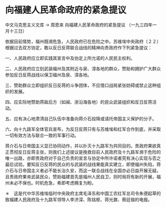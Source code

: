 # 向福建人民革命政府的紧急提议

中文马克思主义文库 -> 周恩来
向福建人民革命政府的紧急提议
（一九三四年一月十三日）

依据目前情势，福州既濒危急，人民政府已在危险之中。苏维埃中央政府〔２２〕根据过去双方协定，敢以反日反蒋联合战线的精神向贵政府作下列紧急提议：
 

一、人民政府应立即实践其宣言中及协定上所允诺的人民民主权利。

二、人民政府应立刻武装福州及其附近与泉、漳各地的群众，赞助和拥护广大群众参加反日反蒋战线以保卫福州及泉、漳各地。

三、赞助群众立即组织反日反蒋的斗争团体，不应借口战局紧张妨碍或禁止这种组织的发展。

四、应实际地赞助蒋敌后方（如闽、浙沿海各地）的民众武装组织和反日反蒋活动。

五、应有决心地肃清自己队伍中准备向蒋介石投降或请托帝国主义保护的分子。

六、向十九路军全体官兵宣布，为反日反蒋只有与苏维埃和红军合作到底，并采取一切有效方法与联合一致的军事行动。

蒋介石与日帝国主义显已协同动作，并以扑灭十九路军为共同目的。贵政府果欲真正贯彻反日反蒋主张，则我们上述提议是挽救目前人民政府及十九路军濒于危险的唯一出路，亦即贵政府对于自己负责的宣言与协定中所许诺者究有决心实现与否之最后试验。要知反日反蒋的民众的与武装的战线果能真实建立，即使福州失陷，蒋介石与日帝国主义者必不能长治久安，而这一联合战线在全国亦必日益开展无疑。且贵政府果肯武装民众，赞助福建首先是福州人民自卫，则时局将有新的开展，福州未必不保也。时机危急，希即考虑赐复为盼。

＊　这是代中华苏维埃临时中央政府主席毛泽东和中国工农红军总司令朱德起草的致福建人民政府及十九路军领导人李济深、陈铭枢、蒋光鼐、蔡廷锴的电报。

